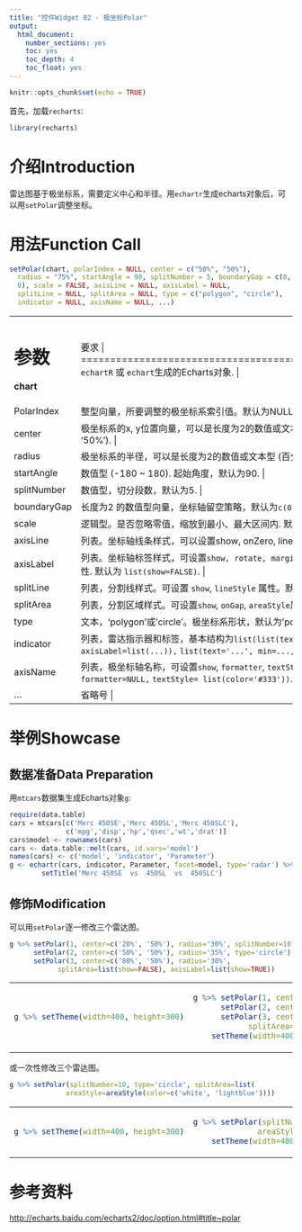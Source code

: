 ```yaml
---
title: "控件Widget 02 - 极坐标Polar"
output: 
  html_document: 
    number_sections: yes
    toc: yes
    toc_depth: 4
    toc_float: yes
---
```


```r
knitr::opts_chunk$set(echo = TRUE)
```

首先，加载`recharts`:
```r
library(recharts)
```

# 介绍Introduction

雷达图基于极坐标系，需要定义中心和半径。用`echartr`生成echarts对象后，可以用`setPolar`调整坐标。 

# 用法Function Call

```r
setPolar(chart, polarIndex = NULL, center = c("50%", "50%"),
  radius = "75%", startAngle = 90, splitNumber = 5, boundaryGap = c(0,
  0), scale = FALSE, axisLine = NULL, axisLabel = NULL,
  splitLine = NULL, splitArea = NULL, type = c("polygon", "circle"),
  indicator = NULL, axisName = NULL, ...)
```

+-------------+----------------------------------------------------------------+
|   参数      |  要求                                             |
+=============+================================================================+
|**chart**    | `echartR` 或 `echart`生成的Echarts对象.  |
+-------------+----------------------------------------------------------------+
| PolarIndex  | 整型向量，所要调整的极坐标系索引值。默认为NULL. |
+-------------+----------------------------------------------------------------+
| center      | 极坐标系的x, y位置向量，可以是长度为2的数值或文本型 (百分比格式) 向量，默认为c('50%', '50%'). |
+-------------+----------------------------------------------------------------+
| radius      | 极坐标系的半径，可以是长度为2的数值或文本型 (百分比格式)，默认为'75%'. |
+-------------+----------------------------------------------------------------+
| startAngle  | 数值型 (-180 ~ 180). 起始角度，默认为90. |
+-------------+----------------------------------------------------------------+
| splitNumber | 数值型，切分段数，默认为5. |
+-------------+----------------------------------------------------------------+
| boundaryGap | 长度为2 的数值型向量，坐标轴留空策略，默认为`c(0, 0)`. |
+-------------+----------------------------------------------------------------+
| scale       | 逻辑型。是否忽略零值，缩放到最小、最大区间内. 默认为TRUE |
+-------------+----------------------------------------------------------------+
| axisLine    | 列表。坐标轴线条样式，可以设置show, onZero, lineStyle属性。默认为 `list(show=TRUE)`. |
+-------------+----------------------------------------------------------------+
| axisLabel   | 列表。坐标轴标签样式，可设置`show, rotate, margin`, `clickable, formatter, textStyle` 属性. 默认为 `list(show=FALSE)`. |
+-------------+----------------------------------------------------------------+
| splitLine   | 列表，分割线样式。可设置 `show`, `lineStyle` 属性。默认为`list(show=TRUE)`. |
+-------------+----------------------------------------------------------------+
| splitArea   | 列表，分割区域样式。可设置`show`, `onGap`, `areaStyle`属性。 默认为`list(show=TRUE)`. |
+-------------+----------------------------------------------------------------+
| type        | 文本，'polygon'或'circle'。极坐标系形状，默认为'polygon'. 
+-------------+----------------------------------------------------------------+
| indicator   | 列表，雷达指示器和标签，基本结构为`list(list(text='...',` `min=..., max=...,` `axisLabel=list(...)),` `list(text='...', min=..., max=...),` `list(...), ...)`. 默认为空。
+-------------+----------------------------------------------------------------+
| axisName    | 列表，极坐标轴名称，可设置`show`, `formatter`, `textStyle`属性，默认为`list(show=TRUE, formatter=NULL,` `textStyle= list(color='#333'))`.  |
+-------------+----------------------------------------------------------------+
| ...         | 省略号 |
+-------------+----------------------------------------------------------------+


# 举例Showcase

## 数据准备Data Preparation

用`mtcars`数据集生成Echarts对象`g`: 

```r
require(data.table)
cars = mtcars[c('Merc 450SE','Merc 450SL','Merc 450SLC'),
              c('mpg','disp','hp','qsec','wt','drat')]
cars$model <- rownames(cars)
cars <- data.table::melt(cars, id.vars='model')
names(cars) <- c('model', 'indicator', 'Parameter')
g <- echartr(cars, indicator, Parameter, facet=model, type='radar') %>%
        setTitle('Merc 450SE  vs  450SL  vs  450SLC')
```


## 修饰Modification

可以用`setPolar`逐一修改三个雷达图。

```r
g %>% setPolar(1, center=c('20%', '50%'), radius='30%', splitNumber=10) %>%
      setPolar(2, center=c('50%', '50%'), radius='35%', type='circle') %>%
      setPolar(3, center=c('80%', '50%'), radius='30%', 
            splitArea=list(show=FALSE), axisLabel=list(show=TRUE))
```

<table>
<tr><td>
```r
g %>% setTheme(width=400, height=300)
```
</td><td>
```r
g %>% setPolar(1, center=c('20%', '50%'), radius='30%', splitNumber=10) %>%
      setPolar(2, center=c('50%', '50%'), radius='35%', type='circle') %>%
      setPolar(3, center=c('80%', '50%'), radius='30%', 
            splitArea=list(show=FALSE), axisLabel=list(show=TRUE)) %>%
    setTheme(width=400, height=300)
```
</td></tr>
</table>

或一次性修改三个雷达图。

```r
g %>% setPolar(splitNumber=10, type='circle', splitArea=list(
              areaStyle=areaStyle(color=c('white', 'lightblue'))))
```

<table>
<tr><td>
```r
g %>% setTheme(width=400, height=300)
```
</td><td>
```r
g %>% setPolar(splitNumber=10, type='circle', splitArea=list(
              areaStyle=areaStyle(color=c('white', 'lightblue')))) %>% 
    setTheme(width=400, height=300)
```
</td></tr>
</table>

# 参考资料

<http://echarts.baidu.com/echarts2/doc/option.html#title~polar>
